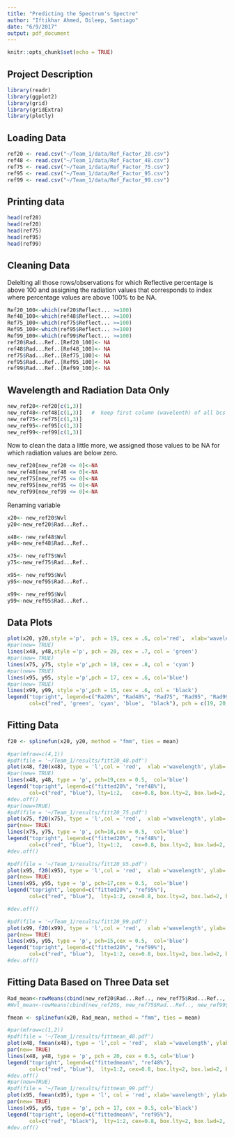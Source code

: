 ```yaml
---
title: "Predicting the Spectrum's Spectre"
author: "Iftikhar Ahmed, Dileep, Santiago"
date: "6/9/2017"
output: pdf_document
---
```


```r
knitr::opts_chunk$set(echo = TRUE)
```

## Project Description



```r
library(readr)
library(ggplot2)
library(grid)
library(gridExtra)
library(plotly)
```

## Loading Data 
```r
ref20 <- read.csv("~/Team_1/data/Ref_Factor_20.csv")
ref48 <- read.csv("~/Team_1/data/Ref_Factor_48.csv")
ref75 <- read.csv("~/Team_1/data/Ref_Factor_75.csv")
ref95 <- read.csv("~/Team_1/data/Ref_Factor_95.csv")
ref99 <- read.csv("~/Team_1/data/Ref_Factor_99.csv")
```

## Printing data
```r
head(ref20) 
head(ref20) 
head(ref75)
head(ref95)
head(ref99)
```

## Cleaning Data 
Delelting all those rows/observations for which Reflective percentage is above 100 and assigning the radiation values that corresponds to index where percentage values are above 100% to be NA. 
```r
Ref20_100<-which(ref20$Reflect... >=100)
Ref48_100<-which(ref48$Reflect... >=100)
Ref75_100<-which(ref75$Reflect... >=100)
Ref95_100<-which(ref95$Reflect... >=100)
Ref99_100<-which(ref99$Reflect... >=100)
ref20$Rad...Ref..[Ref20_100]<- NA
ref48$Rad...Ref..[Ref48_100]<- NA
ref75$Rad...Ref..[Ref75_100]<- NA
ref95$Rad...Ref..[Ref95_100]<- NA
ref99$Rad...Ref..[Ref99_100]<- NA
```

## Wavelength and Radiation Data Only
```r
new_ref20<-ref20[c(1,3)]
new_ref48<-ref48[c(1,3)]   #  keep first column (wavelenth) of all bcs dim is not same for all files after cleaning data
new_ref75<-ref75[c(1,3)]
new_ref95<-ref95[c(1,3)]
new_ref99<-ref99[c(1,3)]
```

Now to clean the data a little more, we assigned those values to be NA for which radiation values are below zero. 
```r
new_ref20[new_ref20 <= 0]<-NA
new_ref48[new_ref48 <= 0]<-NA
new_ref75[new_ref75 <= 0]<-NA
new_ref95[new_ref95 <= 0]<-NA
new_ref99[new_ref99 <= 0]<-NA
```

Renaming variable
```r

x20<- new_ref20$Wvl
y20<-new_ref20$Rad...Ref..

x48<- new_ref48$Wvl
y48<-new_ref48$Rad...Ref..

x75<- new_ref75$Wvl
y75<-new_ref75$Rad...Ref..

x95<- new_ref95$Wvl
y95<-new_ref95$Rad...Ref..

x99<- new_ref95$Wvl
y99<-new_ref95$Rad...Ref..
```
## Data Plots

```r
plot(x20, y20,style ='p',  pch = 19, cex = .6, col='red',  xlab='wavelength', ylab='Radiation(W/m^2) ', main = "Ref_Factor vs Wavelength")
#par(new= TRUE)
lines(x48, y48,style ='p', pch = 20, cex = .7, col = 'green')
#par(new= TRUE)
lines(x75, y75, style ='p',pch = 18, cex = .8, col = 'cyan')
#par(new= TRUE)
lines(x95, y95, style ='p',pch = 17, cex = .6, col='blue')
#par(new= TRUE)
lines(x99, y99, style ='p',pch = 15, cex = .6, col = 'black')
legend("topright", legend=c("Ra20%", "Rad48%", "Rad75", "Rad95", "Rad99"),
       col=c("red", 'green', 'cyan', 'blue',  "black"), pch = c(19, 20, 18, 17, 15), cex=0.8, box.lty=2, box.lwd=2, box.col="green")

```

## Fitting Data
```r
f20 <- splinefun(x20, y20, method = "fmm", ties = mean)

#par(mfrow=c(4,1))
#pdf(file = '~/Team_1/results/fitt20_48.pdf')
plot(x48, f20(x48), type = 'l',col = 'red',  xlab ='wavelength', ylab='Radiation(W/m^2) ', main = "Spline fitted vs Ref_Factor48%")
#par(new= TRUE)
lines(x48, y48, type = 'p', pch=19,cex = 0.5,  col='blue')
legend("topright", legend=c("fitted20%", "ref48%"),
       col=c("red", "blue"), lty=1:2,   cex=0.8, box.lty=2, box.lwd=2, box.col="green")
#dev.off()
#par(new=TRUE)
#pdf(file = '~/Team_1/results/fitt20_75.pdf')
plot(x75, f20(x75), type = 'l',col = 'red',  xlab ='wavelength', ylab='Radiation(W/m^2) ', main = "Spline fitted vs Ref_Factor75%")
par(new= TRUE)
lines(x75, y75, type = 'p', pch=18,cex = 0.5,  col='blue')
legend("topright", legend=c("fitted20%", "ref48%"),
       col=c("red", "blue"), lty=1:2,   cex=0.8, box.lty=2, box.lwd=2, box.col="green")
#dev.off()

#pdf(file = '~/Team_1/results/fitt20_95.pdf')
plot(x95, f20(x95), type = 'l',col = 'red',  xlab ='wavelength', ylab='Radiation(W/m^2) ', main = "Spline fitted vs Ref_Factor95%")
par(new= TRUE)
lines(x95, y95, type = 'p', pch=17,cex = 0.5,  col='blue')
legend("topright", legend=c("fitted20%", "ref95%"),
       col=c("red", "blue"),  lty=1:2, cex=0.8, box.lty=2, box.lwd=2, box.col="green")

#dev.off()

#pdf(file = '~/Team_1/results/fitt20_99.pdf')
plot(x99, f20(x99), type = 'l',col = 'red',  xlab ='wavelength', ylab='Radiation(W/m^2) ', main = "Spline fitted vs Ref_Factor99%")
par(new= TRUE)
lines(x95, y95, type = 'p', pch=15,cex = 0.5,  col='blue')
legend("topright", legend=c("fitted20%", "ref99%"),
       col=c("red", "blue"),  lty=1:2, cex=0.8, box.lty=2, box.lwd=2, box.col="green")
#dev.off()

```

## Fitting Data Based on Three Data set

```r
Rad_mean<-rowMeans(cbind(new_ref20$Rad...Ref.., new_ref75$Rad...Ref.., new_ref99$Rad...Ref..), na.rm=TRUE)
#Wvl_mean<-rowMeans(cbind(new_ref20$, new_ref75$Rad...Ref.., new_ref99$Rad...Ref..), na.rm=TRUE)

fmean <- splinefun(x20, Rad_mean, method = "fmm", ties = mean)

#par(mfrow=c(1,2))
#pdf(file = '~/Team_1/results/fittmean_48.pdf')
plot(x48, fmean(x48), type = 'l',col = 'red',  xlab ='wavelength', ylab='Radiation(W/m^2) ', main = "Spline fitted on 20%, 75%, and 99%")
par(new= TRUE)
lines(x48, y48, type = 'p', pch = 20, cex = 0.5, col='blue')
legend("topright", legend=c("fittedmean%", "ref48%"),
       col=c("red", "blue"),  lty=1:2, cex=0.8, box.lty=2, box.lwd=2, box.col="green")
#dev.off()
#par(new=TRUE)
#pdf(file = '~/Team_1/results/fittmean_99.pdf')
plot(x95, fmean(x95), type = 'l', col = 'red', xlab='wavelength', ylab='Radiation(W/m^2) ', main = "Spline fitted on 20%, 75%, and 99%")
par(new= TRUE)
lines(x95, y95, type = 'p', pch = 17, cex = 0.5, col='black')
legend("topright", legend=c("fittedmean%", "ref95%"),
       col=c("red", "black"),  lty=1:2, cex=0.8, box.lty=2, box.lwd=2, box.col="green")
#dev.off()


```

